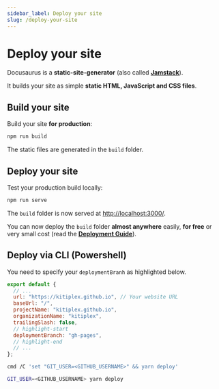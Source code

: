 ```yaml
---
sidebar_label: Deploy your site
slug: /deploy-your-site
---
```


# Deploy your site

Docusaurus is a **static-site-generator** (also called **[Jamstack](https://jamstack.org/)**).

It builds your site as simple **static HTML, JavaScript and CSS files**.

## Build your site

Build your site **for production**:

```bash npm2yarn
npm run build
```

The static files are generated in the `build` folder.

## Deploy your site

Test your production build locally:

```bash npm2yarn
npm run serve
```

The `build` folder is now served at [http://localhost:3000/](http://localhost:3000/).

You can now deploy the `build` folder **almost anywhere** easily, **for free** or very small cost (read the **[Deployment Guide](https://docusaurus.io/docs/deployment)**).

## Deploy via CLI (Powershell)

You need to specify your `deploymentBranh` as highlighted below.

```jsx title="docusaurus.config.js"
export default {
  // ...
  url: "https://kitiplex.github.io", // Your website URL
  baseUrl: "/",
  projectName: "kitiplex.github.io",
  organizationName: "kitiplex",
  trailingSlash: false,
  // highlight-start
  deploymentBranch: "gh-pages",
  // highlight-end
  // ...
};
```

<Tabs groupId="operating-systems">
  <TabItem value="win" label="Windows">

```sh
cmd /C 'set "GIT_USER=<GITHUB_USERNAME>" && yarn deploy'
```

  </TabItem>

<TabItem value="linux" label="Linux">
  
```bash
GIT_USER=<GITHUB_USERNAME> yarn deploy
```
  </TabItem>
</Tabs>
